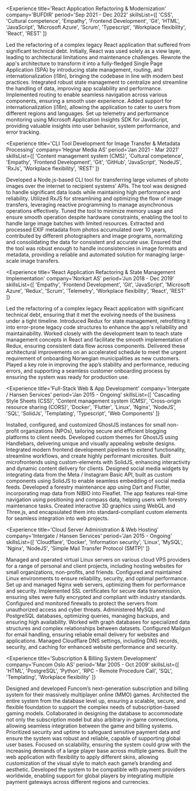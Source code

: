 
<Experience
  title='React Application Refactoring & Modernization'
  company='BUFDIR'
  period='Sep 2021 - Dec 2022'
  skillsList={[
    'CSS',
    'Cultural competence',
    'Empathy',
    'Frontend Development',
    'Git',
    'HTML',
    'JavaScript',
    'Microsoft Azure',
    'Scrum',
    'Typescript',
    'Workplace flexibility',
    'React',
    'REST'
  ]}
>
Led the refactoring of a complex legacy React application that suffered from significant technical debt. Initially, React was used solely as a view layer, leading to architectural limitations and maintenance challenges. Rewrote the app's architecture to transform it into a fully-fledged Single Page Application (SPA) by introducing state management, routing, and internationalization (i18n), bringing the codebase in line with modern best practices. Integrated robust state management to centralize and streamline the handling of data, improving app scalability and performance. Implemented routing to enable seamless navigation across various components, ensuring a smooth user experience. Added support for internationalization (i18n), allowing the application to cater to users from different regions and languages. Set up telemetry and performance monitoring using Microsoft Application Insights SDK for JavaScript, providing valuable insights into user behavior, system performance, and error tracking.
</Experience>

<Experience
  title='CLI Tool Development for Image Transfer & Metadata Processing'
  company='Hegnar Media AS'
  period='Jan 2021 - Mar 2021'
  skillsList={[
    'Content management system (CMS)',
    'Cultural competence',
    'Empathy',
    'Frontend Development',
    'Git',
    'GitHub',
    'JavaScript',
    'NodeJS',
    'RxJs',
    'Workplace flexibility',
    'REST'
  ]}
>
Developed a Node.js-based CLI tool for transferring large volumes of photo images over the internet to recipient systems’ APIs. The tool was designed to handle significant data loads while maintaining high performance and reliability. Utilized RxJS for streamlining and optimizing the flow of image transfers, leveraging reactive programming to manage asynchronous operations effectively. Tuned the tool to minimize memory usage and ensure smooth operation despite hardware constraints, enabling the tool to handle large image batches with limited resources. Extracted and processed EXIF metadata from photos accumulated over 10 years, contributed by different photographers and image programs, normalizing and consolidating the data for consistent and accurate use. Ensured that the tool was robust enough to handle inconsistencies in image formats and metadata, providing a reliable and automated solution for managing large-scale image transfers.
</Experience>

<Experience
  title='React Application Refactoring & State Management Implementation'
  company='Norkart AS'
  period='Jun 2018 - Dec 2019'
  skillsList={[
    'Empathy',
    'Frontend Development',
    'Git',
    'JavaScript',
    'Microsoft Azure',
    'Redux',
    'Scrum',
    'Telemetry',
    'Workplace flexibility',
    'React',
    'REST'
    ]}
>
Led the refactoring of a complex legacy React application with significant technical debt, ensuring that it met the evolving needs of the business under a tight timeline. Introduced Redux for state management, retrofitting it into error-prone legacy code structures to enhance the app's reliability and maintainability. Worked closely with the development team to teach state management concepts in React and facilitate the smooth implementation of Redux, ensuring consistent data flow across components. Delivered these architectural improvements on an accelerated schedule to meet the urgent requirement of onboarding Norwegian municipalities as new customers. Played a key role in improving the app’s stability and performance, reducing errors, and supporting a seamless customer onboarding process by ensuring the system was ready for production use.
</Experience>

<Experience
  title='Full-Stack Web & App Development'
  company='Intergate / Hansen Services'
  period='Jan 2015 - Ongoing'
  skillsList={[
    'Cascading Style Sheets (CSS)',
    'Content management system (CMS)',
    'Cross-origin resource sharing (CORS)',
    'Docker',
    'Flutter',
    'Linux',
    'Nginx',
    'NodeJS',
    'SQL',
    'SolidJs',
    'Templating',
    'Typescript',
    'Web Components'
  ]}
>
Installed, configured, and customized GhostJS instances for small non-profit organizations (NPOs), tailoring secure and efficient blogging platforms to client needs. Developed custom themes for GhostJS using Handlebars, delivering unique and visually appealing website designs. Integrated modern frontend development pipelines to extend functionality, streamline workflows, and create highly performant microsites. Built microfrontends using custom-elements with SolidJS, enhancing interactivity and dynamic content delivery for clients. Designed social media widgets by integrating data from the Meta / Instagram Basic API, built as custom components using SolidJS to enable seamless embedding of social media feeds. Developed a forestry maintenance app using Dart and Flutter, incorporating map data from NIBIO into Fleaflet. The app features real-time navigation using positioning and compass data, helping users with forestry maintenance tasks. Created interactive 3D graphics using WebGL and Three.js, and encapsulated them into standard-compliant custom elements for seamless integration into web projects.
</Experience>

<Experience
  title='Cloud Server Administration & Web Hosting'
  company='Intergate / Hansen Services'
  period='Jan 2015 - Ongoing'
  skillsList={[
    'Cloudflare',
    'Docker',
    'Information security',
    'Linux',
    'MySQL',
    'Nginx',
    'NodeJS',
    'Simple Mail Transfer Protocol (SMTP)'
  ]}
>
Managed and operated virtual Linux servers on various cloud VPS providers for a range of personal and client projects, including hosting websites for small organizations, non-profits, and friends. Configured and maintained Linux environments to ensure reliability, security, and optimal performance. Set up and managed Nginx web servers, optimizing them for performance and security. Implemented SSL certificates for secure data transmission, ensuring sites were fully encrypted and compliant with industry standards. Configured and monitored firewalls to protect the servers from unauthorized access and cyber threats. Administered MySQL and PostgreSQL databases, optimizing queries, managing backups, and ensuring high availability. Worked with graph databases for specialized data structures and complex relationships between datasets. Configured Mailgun for email handling, ensuring reliable email delivery for websites and applications. Managed Cloudflare DNS settings, including DNS records, security, and caching for enhanced website performance and security.
</Experience>

<Experience
  title='Subscription & Billing System Development'
  company='Funcom Oslo AS'
  period='Mar 2005 - Oct 2009'
  skillsList={[
    'HTML',
    'PostgreSQL',
    'Python',
    'RPC - Remote Procedure Call',
    'SQL',
    'Templating',
    'Workplace flexibility'
  ]}
>
Designed and developed Funcom’s next-generation subscription and billing system for their massively multiplayer online (MMO) games. Architected the entire system from the database level up, ensuring a scalable, secure, and flexible foundation to support the complex needs of subscription-based gaming models. Collaborated in designing the database to accommodate not only the subscription model but also arbitrary in-game connections, allowing seamless integration between the game and billing systems. Prioritized security and uptime to safeguard sensitive payment data and ensure the system was robust and reliable, capable of supporting global user bases. Focused on scalability, ensuring the system could grow with the increasing demands of a large player base across multiple games. Built the web application with flexibility to apply different skins, allowing customization of the visual style to match each game’s branding and aesthetic. Developed the system to be compatible with payment providers worldwide, enabling support for global players by integrating multiple payment gateways across different regions and currencies.
</Experience>
